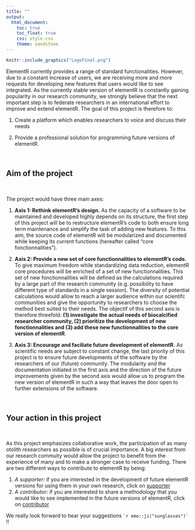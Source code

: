 ```yaml
---
title: ""
output:
  html_document:
    toc: true
    toc_float: true
    css: style.css
    theme: sandstone
---
```


```r
knitr::include_graphics("LogoFinal.png")
```

ElementR currently provides a range of standard functionalities. However, due to a constant increase of users, we are receiving more and more requests for developing new features that users would like to see integrated. As the currently stable version of elementR is constantly gaining popularity in our research community, we strongly believe that the next important step is to federate researchers in an international effort to improve and extend elementR. The goal of this project is therefore to:

1. Create a platform which enables researchers to voice and discuss their needs

2. Provide a professional solution for programming future versions of elementR.

<br />

## Aim of the project

<br />

The project would have three main axes:

1. **Axis 1: Rethink elementR's design.** As the capacity of a software to be maintained and developed highly depends on its structure, the first step of this project will be to restructure elementR's code to both ensure long term maintenance and simplify the task of adding new features. To this aim, the source code of elementR will be modularized and documented while keeping its current functions (hereafter called "core fonctionnalities"). 

2. **Axis 2: Provide a new set of core functionnalities to elementR's code.** To give maximum freedom while standardizing data reduction, elementR core procedures will be enriched of a set of new functionnalities. This set of new fonctionnalities will be defined as the calculations required by a large part of the research community (e.g. possibility to have different type of standards in a single session). The diversity of potential calculations would allow to reach a larger audience within our scientifc communities and give the opportunity to researchers to choose the method best suited to their needs. The objectif of this second axis is therefore threefold: **(1) investigate the actual needs of biocalcified researcher community, (2) prioritize the development of new fonctionnalities and (3) add these new functionnalities to the core version of elementR**.

3. **Axis 3: Encourage and faciliate future development of elementR.** As scientific needs are subject to constant change, the last priority of this project is to ensure future developments of the software by the researchers of our (future) community. The modularity and the documentation initiated in the first axis and the direction of the future improvements given by the second axis would allow us to program the new version of elementR in such a way that leaves the door open to further extensions of the software. 

<br />

## Your action in this project

<br />

As this project emphasizes collaborative work, the participation of as many otolith researchers as possible is of crucial importance. A big interest from our research commuity would allow the project to benefit from the experience of many and to make a stronger case to receive funding. There are two different ways to contribute to elementR by being:

1. *A supporter*: if you are interested in the development of future elementR versions for using them in your own research, click on [supporter](https://goo.gl/forms/SSHjEzUydJiVpMOB3)
2. *A contributor*: if you are interested to share a methodology that you would like to see implemented in the future versions of elementR, click on [contributor](https://goo.gl/forms/SSHjEzUydJiVpMOB3)

We really look forward to hear your suggestions `` `r emo::ji("sunglasses")` `` !!
